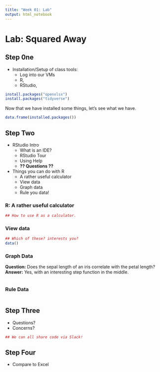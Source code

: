 ```yaml
---
title: "Week 01: Lab"
output: html_notebook
---
```


# Lab: Squared Away

## Step 0ne
- Installation/Setup of class tools:
    - Log into our VMs
    - R, 
    - RStudio, 

```r

install.packages("openxlsx")
install.packages("tidyverse")

```

Now that we have installed some things, let's see what we have.

```r
data.frame(installed.packages())
```

## Step Two
- RStudio Intro
    - What is an IDE?
    - RStudio Tour
    - Using Help
    - **?? Questions ??**
- Things you can do with R
    - A rather useful calculator
    - View data
    - Graph data
    - Rule you data!

### R: A rather useful calculator

```r

## How to use R as a calculator.


```

### View data

```r

## Which of these? interests you?
data()

```


### Graph Data

**Question:** Does the sepal length of an iris correlate with the petal length?
**Answer:** Yes, with an interesting step function in the middle.

```r

```


### Rule Data

```r

```

## Step Three
- Questions?
- Concerns?

```r
## We can all share code via Slack!


```


## Step Four
- Compare to Excel